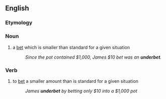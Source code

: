 ==English==

===Etymology===
{{prefix|under|bet}}

===Noun===

{{en-noun}}

# {{poker}} a [[bet]] which is smaller than standard for a given situation
#:''Since the pot contained $1,000, James $10 bet was an '''underbet'''.''

===Verb===
{{en-verb|underbets|underbetting|underbet}}

#{{poker}} to [[bet]] a smaller amount than is standard for a given situation
#:''James '''underbet''' by betting only $10 into a $1,000 pot''